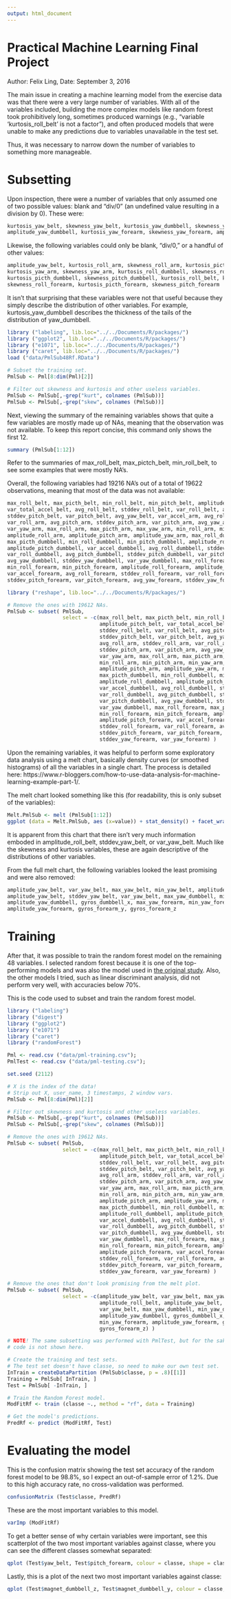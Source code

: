 ```yaml
---
output: html_document
---
```

# Practical Machine Learning Final Project
Author:  Felix Ling, Date: September 3, 2016

The main issue in creating a machine learning model from the exercise data was that there were a very large number of variables. With all of the variables included, building the more complex models like random forest took prohibitively long, sometimes produced warnings (e.g., "variable 'kurtosis_roll_belt' is not a factor"), and often produced models that were unable to make any predictions due to variables unavailable in the test set.

Thus, it was necessary to narrow down the number of variables to something more manageable.

# Subsetting

Upon inspection, there were a number of variables that only assumed one of two possible values: blank and "div/0" (an undefined value resulting in a division by 0). These were:

```r
kurtosis_yaw_belt, skewness_yaw_belt, kurtosis_yaw_dumbbell, skewness_yaw_dumbbell,
amplitude_yaw_dumbbell, kurtosis_yaw_forearm, skewness_yaw_forearm, amplitude_yaw_forearm
```

Likewise, the following variables could only be blank, "div/0," or a handful of other values:

```r
amplitude_yaw_belt, kurtosis_roll_arm, skewness_roll_arm, kurtosis_picth_arm, skewness_pitch_arm,
kurtosis_yaw_arm, skewness_yaw_arm, kurtosis_roll_dumbbell, skewness_roll_dumbbell,
kurtosis_picth_dumbbell, skewness_pitch_dumbbell, kurtosis_roll_belt, kurtosis_roll_forearm,
skewness_roll_forearm, kurtosis_picth_forearm, skewness_pitch_forearm
```

It isn't that surprising that these variables were not that useful because they simply describe the distribution of other variables. For example, kurtosis_yaw_dumbbell describes the thickness of the tails of the distribution of yaw_dumbbell.

```r
library ("labeling", lib.loc="../../Documents/R/packages/")
library ("ggplot2", lib.loc="../../Documents/R/packages/")
library ("e1071", lib.loc="../../Documents/R/packages/")
library ("caret", lib.loc="../../Documents/R/packages/")
load ("data/PmlSub48Rf.RData")

# Subset the training set.
PmlSub <- Pml[8:dim(Pml)[2]]

# Filter out skewness and kurtosis and other useless variables.
PmlSub <- PmlSub[,-grep("kurt", colnames (PmlSub))]
PmlSub <- PmlSub[,-grep("skew", colnames (PmlSub))]
```

Next, viewing the summary of the remaining variables shows that quite a few variables are mostly made up of NAs, meaning that the observation was not available. To keep this report concise, this command only shows the first 12.

```r
summary (PmlSub[1:12])
```

Refer to the summaries of max_roll_belt, max_pictch_belt, min_roll_belt, to see some examples that were mostly NA's.

Overall, the following variables had 19216 NA's out of a total of 19622 observations, meaning that most of the data was not available:

```r
max_roll_belt, max_picth_belt, min_roll_belt, min_pitch_belt, amplitude_pitch_belt,
var_total_accel_belt, avg_roll_belt, stddev_roll_belt, var_roll_belt, avg_pitch_belt, 
stddev_pitch_belt, var_pitch_belt, avg_yaw_belt, var_accel_arm, avg_roll_arm, stddev_roll_arm, 
var_roll_arm, avg_pitch_arm, stddev_pitch_arm, var_pitch_arm, avg_yaw_arm, stddev_yaw_arm, 
var_yaw_arm, max_roll_arm, max_picth_arm, max_yaw_arm, min_roll_arm, min_pitch_arm, min_yaw_arm, 
amplitude_roll_arm, amplitude_pitch_arm, amplitude_yaw_arm, max_roll_dumbbell, 
max_picth_dumbbell, min_roll_dumbbell, min_pitch_dumbbell, amplitude_roll_dumbbell, 
amplitude_pitch_dumbbell, var_accel_dumbbell, avg_roll_dumbbell, stddev_roll_dumbbell, 
var_roll_dumbbell, avg_pitch_dumbbell, stddev_pitch_dumbbell, var_pitch_dumbbell, 
avg_yaw_dumbbell, stddev_yaw_dumbbell, var_yaw_dumbbell, max_roll_forearm, max_picth_forearm, 
min_roll_forearm, min_pitch_forearm, amplitude_roll_forearm, amplitude_pitch_forearm, 
var_accel_forearm, avg_roll_forearm, stddev_roll_forearm, var_roll_forearm, avg_pitch_forearm, 
stddev_pitch_forearm, var_pitch_forearm, avg_yaw_forearm, stddev_yaw_forearm, var_yaw_forearm
```

```r
library ("reshape", lib.loc="../../Documents/R/packages/")

# Remove the ones with 19612 NAs.
PmlSub <- subset( PmlSub, 
                  select = -c(max_roll_belt, max_picth_belt, min_roll_belt, min_pitch_belt, 
                              amplitude_pitch_belt, var_total_accel_belt, avg_roll_belt, 
                              stddev_roll_belt, var_roll_belt, avg_pitch_belt, 
                              stddev_pitch_belt, var_pitch_belt, avg_yaw_belt, var_accel_arm, 
                              avg_roll_arm, stddev_roll_arm, var_roll_arm, avg_pitch_arm, 
                              stddev_pitch_arm, var_pitch_arm, avg_yaw_arm, stddev_yaw_arm, 
                              var_yaw_arm, max_roll_arm, max_picth_arm, max_yaw_arm, 
                              min_roll_arm, min_pitch_arm, min_yaw_arm, amplitude_roll_arm, 
                              amplitude_pitch_arm, amplitude_yaw_arm, max_roll_dumbbell, 
                              max_picth_dumbbell, min_roll_dumbbell, min_pitch_dumbbell, 
                              amplitude_roll_dumbbell, amplitude_pitch_dumbbell, 
                              var_accel_dumbbell, avg_roll_dumbbell, stddev_roll_dumbbell, 
                              var_roll_dumbbell, avg_pitch_dumbbell, stddev_pitch_dumbbell, 
                              var_pitch_dumbbell, avg_yaw_dumbbell, stddev_yaw_dumbbell, 
                              var_yaw_dumbbell, max_roll_forearm, max_picth_forearm, 
                              min_roll_forearm, min_pitch_forearm, amplitude_roll_forearm, 
                              amplitude_pitch_forearm, var_accel_forearm, avg_roll_forearm, 
                              stddev_roll_forearm, var_roll_forearm, avg_pitch_forearm, 
                              stddev_pitch_forearm, var_pitch_forearm, avg_yaw_forearm, 
                              stddev_yaw_forearm, var_yaw_forearm) )

```

Upon the remaining variables, it was helpful to perform some exploratory data analysis using a melt chart, basically density curves (or smoothed histograms) of all the variables in a single chart. The process is detailed here:
https://www.r-bloggers.com/how-to-use-data-analysis-for-machine-learning-example-part-1/.

The melt chart looked something like this (for readability, this is only subset of the variables):

```r
Melt.PmlSub <- melt (PmlSub[1:12])
ggplot (data = Melt.PmlSub, aes (x=value)) + stat_density() + facet_wrap (~variable, scales = "free")
```

It is apparent from this chart that there isn't very much information emboded in amplitude_roll_belt, stddev_yaw_belt, or var_yaw_belt. Much like the skewness and kurtosis variables, these are again descriptive of the distributions of other variables.

From the full melt chart, the following variables looked the least promising and were also removed:

```r
amplitude_yaw_belt, var_yaw_belt, max_yaw_belt, min_yaw_belt, amplitude_roll_belt, 
amplitude_yaw_belt, stddev_yaw_belt, var_yaw_belt, max_yaw_dumbbell, min_yaw_dumbbell, 
amplitude_yaw_dumbbell, gyros_dumbbell_x, max_yaw_forearm, min_yaw_forearm, 
amplitude_yaw_forearm, gyros_forearm_y, gyros_forearm_z
```

# Training

After that, it was possible to train the random forest model on the remaining 48 variables. I selected random forest because it is one of the top-performing models and was also the model used in <a href="http://groupware.les.inf.puc-rio.br/public/papers/2013.Velloso.QAR-WLE.pdf">the original study</a>. Also, the other models I tried, such as linear discriminant analysis, did not perform very well, with accuracies below 70%.

This is the code used to subset and train the random forest model.

```r
library ("labeling")
library ("digest")
library ("ggplot2")
library ("e1071")
library ("caret")
library ("randomForest")

Pml <- read.csv ("data/pml-training.csv");
PmlTest <- read.csv ("data/pml-testing.csv");

set.seed (2112)

# X is the index of the data!
# Strip out X, user_name, 3 timestamps, 2 window vars.
PmlSub <- Pml[8:dim(Pml)[2]]

# Filter out skewness and kurtosis and other useless variables.
PmlSub <- PmlSub[,-grep("kurt", colnames (PmlSub))]
PmlSub <- PmlSub[,-grep("skew", colnames (PmlSub))]

# Remove the ones with 19612 NAs.
PmlSub <- subset( PmlSub, 
                  select = -c(max_roll_belt, max_picth_belt, min_roll_belt, min_pitch_belt, 
                              amplitude_pitch_belt, var_total_accel_belt, avg_roll_belt, 
                              stddev_roll_belt, var_roll_belt, avg_pitch_belt, 
                              stddev_pitch_belt, var_pitch_belt, avg_yaw_belt, var_accel_arm, 
                              avg_roll_arm, stddev_roll_arm, var_roll_arm, avg_pitch_arm, 
                              stddev_pitch_arm, var_pitch_arm, avg_yaw_arm, stddev_yaw_arm, 
                              var_yaw_arm, max_roll_arm, max_picth_arm, max_yaw_arm, 
                              min_roll_arm, min_pitch_arm, min_yaw_arm, amplitude_roll_arm, 
                              amplitude_pitch_arm, amplitude_yaw_arm, max_roll_dumbbell, 
                              max_picth_dumbbell, min_roll_dumbbell, min_pitch_dumbbell, 
                              amplitude_roll_dumbbell, amplitude_pitch_dumbbell, 
                              var_accel_dumbbell, avg_roll_dumbbell, stddev_roll_dumbbell, 
                              var_roll_dumbbell, avg_pitch_dumbbell, stddev_pitch_dumbbell, 
                              var_pitch_dumbbell, avg_yaw_dumbbell, stddev_yaw_dumbbell, 
                              var_yaw_dumbbell, max_roll_forearm, max_picth_forearm, 
                              min_roll_forearm, min_pitch_forearm, amplitude_roll_forearm, 
                              amplitude_pitch_forearm, var_accel_forearm, avg_roll_forearm, 
                              stddev_roll_forearm, var_roll_forearm, avg_pitch_forearm, 
                              stddev_pitch_forearm, var_pitch_forearm, avg_yaw_forearm, 
                              stddev_yaw_forearm, var_yaw_forearm) )

# Remove the ones that don't look promising from the melt plot.
PmlSub <- subset( PmlSub, 
                  select = -c(amplitude_yaw_belt, var_yaw_belt, max_yaw_belt, min_yaw_belt, 
                              amplitude_roll_belt, amplitude_yaw_belt, stddev_yaw_belt, 
                              var_yaw_belt, max_yaw_dumbbell, min_yaw_dumbbell, 
                              amplitude_yaw_dumbbell, gyros_dumbbell_x, max_yaw_forearm, 
                              min_yaw_forearm, amplitude_yaw_forearm, gyros_forearm_y, 
                              gyros_forearm_z) )

# NOTE! The same subsetting was performed with PmlTest, but for the sake of concision, the
# code is not shown here.

# Create the training and test sets. 
# The test set doesn't have classe, so need to make our own test set.
InTrain = createDataPartition (PmlSub$classe, p = .8)[[1]]
Training = PmlSub[ InTrain, ]
Test = PmlSub[ -InTrain, ]

# Train the Random Forest model.
ModFitRf <- train (classe ~., method = "rf", data = Training)

# Get the model's predictions.
PredRf <- predict (ModFitRf, Test)
```

# Evaluating the model

This is the confusion matrix showing the test set accuracy of the random forest model to be 98.8%, so I expect an out-of-sample error of 1.2%. Due to this high accuracy rate, no cross-validation was performed.

```r
confusionMatrix (Test$classe, PredRf)
```

These are the most important variables to this model.

```r
varImp (ModFitRf)
```

To get a better sense of why certain variables were important, see this scatterplot of the two most important variables against classe, where you can see the different classes somewhat separated:

```r
qplot (Test$yaw_belt, Test$pitch_forearm, colour = classe, shape = classe, data = Test)
```

Lastly, this is a plot of the next two most important variables against classe:

```r
qplot (Test$magnet_dumbbell_z, Test$magnet_dumbbell_y, colour = classe, shape = classe, data = Test)
```
